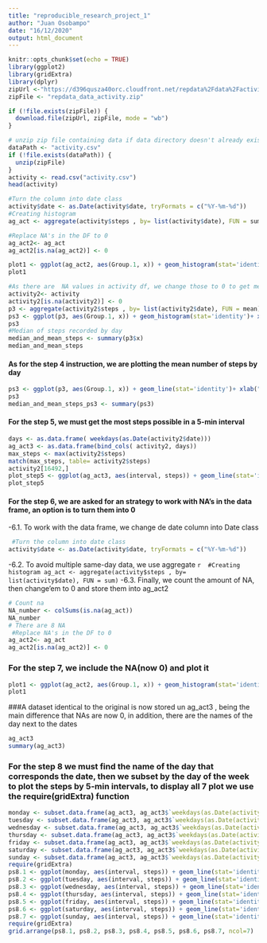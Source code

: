 ---
title: "reproducible_research_project_1"
author: "Juan Osobampo"
date: "16/12/2020"
output: html_document
---

```{r setup, include=T}
knitr::opts_chunk$set(echo = TRUE)
library(ggplot2)
library(gridExtra)
library(dplyr)
zipUrl <-"https://d396qusza40orc.cloudfront.net/repdata%2Fdata%2Factivity.zip"
zipFile <- "repdata_data_activity.zip"

if (!file.exists(zipFile)) {
  download.file(zipUrl, zipFile, mode = "wb")
}

# unzip zip file containing data if data directory doesn't already exist
dataPath <- "activity.csv"
if (!file.exists(dataPath)) {
  unzip(zipFile)
}
activity <- read.csv("activity.csv")
head(activity)

```
```{r, Changing type}
#Turn the column into date class
activity$date <- as.Date(activity$date, tryFormats = c("%Y-%m-%d"))
#Creating histogram
ag_act <- aggregate(activity$steps , by= list(activity$date), FUN = sum)

#Replace NA's in the DF to 0
ag_act2<- ag_act
ag_act2[is.na(ag_act2)] <- 0

plot1 <- ggplot(ag_act2, aes(Group.1, x)) + geom_histogram(stat='identity')+ xlab("Date") + ylab("Steps")+ ggtitle("Steps by Day")
plot1
```
```{r, step 3 of coursera assignment}
#As there are  NA values in activity df, we change those to 0 to get means
activity2<- activity
activity2[is.na(activity2)] <- 0
p3 <- aggregate(activity2$steps , by= list(activity2$date), FUN = mean)
ps3 <- ggplot(p3, aes(Group.1, x)) + geom_histogram(stat='identity')+ xlab("Date") + ylab("Steps")+ ggtitle("Mean Steps by Day")
ps3
#Median of steps recorded by day
median_and_mean_steps <- summary(p3$x)
median_and_mean_steps
```
#### As for the step 4 instruction, we are plotting the mean number of steps by day
```{r, step 4}

ps3 <- ggplot(p3, aes(Group.1, x)) + geom_line(stat='identity')+ xlab("Date") + ylab("Steps")+ ggtitle("Mean Steps by Day")
ps3
median_and_mean_steps_ps3 <- summary(ps3)
```

#### For the step 5, we must get the most steps possible in a 5-min interval

```{r, step 5}
days <- as.data.frame( weekdays(as.Date(activity2$date)))
ag_act3 <- as.data.frame(bind_cols( activity2, days))
max_steps <- max(activity2$steps)
match(max_steps, table= activity2$steps)
activity2[16492,]
plot_step5 <- ggplot(ag_act3, aes(interval, steps)) + geom_line(stat='identity')+ xlab("5-min Intervals") + ylab("Steps")+ ggtitle("Steps by Interval")
plot_step5
```

#### For the step 6, we are asked for an strategy to work with NA's in the data frame, an option is to turn them into 0
-6.1. To work with the data frame, we change de date column into Date class
```{r, step 6}
 #Turn the column into date class
activity$date <- as.Date(activity$date, tryFormats = c("%Y-%m-%d"))
```
-6.2. To avoid multiple same-day data, we use aggregate
 ```{r}
 #Creating histogram
ag_act <- aggregate(activity$steps , by= list(activity$date), FUN = sum)
```
-6.3. Finally, we count the amount of NA, then change'em to 0 and store them into ag_act2
```{r}
# Count na
NA_number <- colSums(is.na(ag_act))
NA_number
# There are 8 NA
 #Replace NA's in the DF to 0
ag_act2<- ag_act
ag_act2[is.na(ag_act2)] <- 0

```

### For the step 7, we include  the NA(now 0) and plot it
```{r, step 7}
plot1 <- ggplot(ag_act2, aes(Group.1, x)) + geom_histogram(stat='identity')+ xlab("Date") + ylab("Steps")+ ggtitle("Steps by Day")
plot1


```
###A dataset identical to the original is now stored un ag_act3 , being the main difference that NAs are now 0, in addition, there are the names of the day next to the dates
```{r}
ag_act3
summary(ag_act3)
```
### For the step 8 we must find the name of the day that corresponds the date, then we subset by the day of the week to plot the steps by 5-min intervals, to display all 7 plot we use the require(gridExtra) function
```{r, step 8}


monday <- subset.data.frame(ag_act3, ag_act3$`weekdays(as.Date(activity2$date))` == "lunes", select = c(steps, interval))
tuesday <- subset.data.frame(ag_act3, ag_act3$`weekdays(as.Date(activity2$date))` == "martes", select = c(steps, interval))
wednesday <- subset.data.frame(ag_act3, ag_act3$`weekdays(as.Date(activity2$date))` == "miércoles", select = c(steps, interval))
thursday <- subset.data.frame(ag_act3, ag_act3$`weekdays(as.Date(activity2$date))` == "jueves", select = c(steps, interval))
friday <- subset.data.frame(ag_act3, ag_act3$`weekdays(as.Date(activity2$date))` == "viernes", select = c(steps, interval))
saturday <- subset.data.frame(ag_act3, ag_act3$`weekdays(as.Date(activity2$date))` == "sábado", select = c(steps, interval))
sunday <- subset.data.frame(ag_act3, ag_act3$`weekdays(as.Date(activity2$date))` == "domingo", select = c(steps, interval))
require(gridExtra)
ps8.1 <- ggplot(monday, aes(interval, steps)) + geom_line(stat='identity')+ xlab("Monday 5-min Intervals") + ylab("Steps")+ ggtitle("Monday Steps by Interval")
ps8.2 <- ggplot(tuesday, aes(interval, steps)) + geom_line(stat='identity')+ xlab("Tuesday 5-min Intervals") + ylab("Steps")+ ggtitle("Tuesday Steps by Interval")
ps8.3 <- ggplot(wednesday, aes(interval, steps)) + geom_line(stat='identity')+ xlab("Wednesday 5-min Intervals") + ylab("Steps")+ ggtitle("Wednesday Steps by Interval")
ps8.4 <- ggplot(thursday, aes(interval, steps)) + geom_line(stat='identity')+ xlab("Thursday 5-min Intervals") + ylab("Steps")+ ggtitle("Thursday Steps by Interval")
ps8.5 <- ggplot(friday, aes(interval, steps)) + geom_line(stat='identity')+ xlab("Friday 5-min Intervals") + ylab("Steps")+ ggtitle("Friday Steps by Interval")
ps8.6 <- ggplot(saturday, aes(interval, steps)) + geom_line(stat='identity')+ xlab("Saturday 5-min Intervals") + ylab("Steps")+ ggtitle("Saturday Steps by Interval")
ps8.7 <- ggplot(sunday, aes(interval, steps)) + geom_line(stat='identity' )+ xlab("Sunday 5-min Intervals") + ylab("Steps")+ ggtitle("Sunday Steps by Interval")
require(gridExtra)
grid.arrange(ps8.1, ps8.2, ps8.3, ps8.4, ps8.5, ps8.6, ps8.7, ncol=7)
```